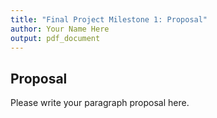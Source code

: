 ```yaml
---
title: "Final Project Milestone 1: Proposal"
author: Your Name Here
output: pdf_document
---
```



## Proposal

Please write your paragraph proposal here. 
